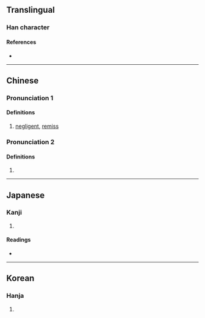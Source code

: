 {{character info}}
==Translingual==

===Han character===
{{Han char|rn=9|rad=人|as=11|sn=13|four=26247|canj=OAWE|ids=⿰亻曼}}

====References====
* {{Han ref|kx=0115.240|dkj=01052|dj=0246.120|hdz=10211.010|uh=50C8|ud=20680|bh=DCBB|bd=56507}}

----

==Chinese==
{{zh-forms}}

===Pronunciation 1===
{{zh-pron
|m=mán
|cat=
}}

====Definitions====
{{zh-hanzi}}

# [[negligent]], [[remiss]]

===Pronunciation 2===
{{zh-pron
|m=màn
|c=maan6
|cat=
}}

====Definitions====
{{zh-hanzi}}

# {{rfdef|zh}}

----

==Japanese==

===Kanji===
{{ja-kanji|grade=|rs=人11}}

# {{rfdef|ja|sort=人11}}

====Readings====
* {{ja-readings|on=[[ばん]] (ban), [[まん]] (man)|kun=[[ゆるい]] (yurui), [[かろんずる]] (karonzuru), [[あなどる]] (anadoru)}}

----

==Korean==

===Hanja===
{{ko-hanja|hangeul=만|rv=man|mr=man}}

# {{rfdef|ko|sort=人11}}